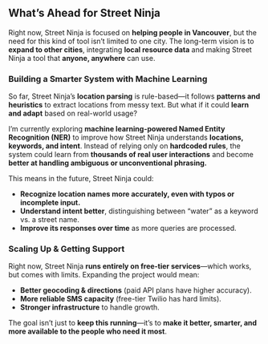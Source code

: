 <h2 className="mt-12 dark:text-teal-400">What’s Ahead for Street Ninja</h2>

Right now, Street Ninja is focused on **helping people in Vancouver**, but the need for this kind of tool isn’t limited to one city. The long-term vision is to **expand to other cities**, integrating **local resource data** and making Street Ninja a tool that **anyone, anywhere** can use.  

### **Building a Smarter System with Machine Learning**  

So far, Street Ninja’s **location parsing** is rule-based—it follows **patterns and heuristics** to extract locations from messy text. But what if it could **learn and adapt** based on real-world usage?  

I’m currently exploring **machine learning-powered Named Entity Recognition (NER)** to improve how Street Ninja understands **locations, keywords, and intent**. Instead of relying only on **hardcoded rules**, the system could learn from **thousands of real user interactions** and become **better at handling ambiguous or unconventional phrasing.**  

This means in the future, Street Ninja could:  
- **Recognize location names more accurately, even with typos or incomplete input.**  
- **Understand intent better**, distinguishing between “water” as a keyword vs. a street name.  
- **Improve its responses over time** as more queries are processed.  

### **Scaling Up & Getting Support**  

Right now, Street Ninja **runs entirely on free-tier services**—which works, but comes with limits. Expanding the project would mean:  
- **Better geocoding & directions** (paid API plans have higher accuracy).  
- **More reliable SMS capacity** (free-tier Twilio has hard limits).  
- **Stronger infrastructure** to handle growth.  

The goal isn’t just to **keep this running**—it’s to **make it better, smarter, and more available to the people who need it most**.  
